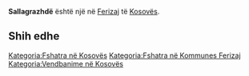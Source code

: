 {{Fshat në 
 | Emri                = Sallagrazhdë
 | EmriAlt                = 
 | NAME_SHORT_FORM=      
 | NAME_GENERIC=      
 | NAME_SORT_NAME_RO=      SALLAGRAZHDE
 | FULL_NAME_RO = Sallagrazhdë
 | FULL_NAME_ND_RO=Sallagrazhde
 | SORT_NAME_RG=SALLAGRAZHDE
 | FULL_NAME_RG=Sallagrazhdë
 | FULL_NAME_ND_RG=Sallagrazhde
 | SRP_NAME_SHORT_FORM=      
 | SRP_NAME_GENERIC=      
 | SRP_NAME_SORT_NAME_RO=      
 | SRP_FULL_NAME_RO = 
 | SRP_FULL_NAME_ND_RO=
 | SRP_SORT_NAME_RG=
 | SRP_FULL_NAME_RG=
 | SRP_FULL_NAME_ND_RG=
 | Emri (Rasa dhanore) = 
 | Figura              = 
 | Shteti              = Kosovo
 | Komuna              = Ferizaj
 | Kodi postar         = 
 | Sipërfaqja          = 

 | Popullsia           = 

 | Regj. i popullsisë  = 
 | Dend. e popullsisë  = 
 | Faqja zyrtare       = 
 <!--- Koordinatat ----> 
 | Gjerësia            = 42.305278
 | Gjatësia            = 20.848889
 | Lartësia            = 
}}
'''Sallagrazhdë''' është një [[]] në [[Ferizaj]] të [[Kosovës]].

<!-- == Gjeografia == -->
<!-- == Historia == -->
<!-- == Demografia == -->
== Shih edhe ==
{{Komuna Ferizaj}}
{{Kosovo-Administrata-Cung}}

[[Kategoria:Fshatra në Kosovës]]
[[Kategoria:Fshatra në Kommunes Ferizaj]]
[[Kategoria:Vendbanime në Kosovës]]